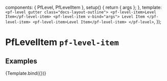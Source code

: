 

  components: { PfLevel, PfLevelItem },
  setup() {
    return { args };
  },
  template: `
    <pf-level gutter class="docs-layout-outline">
      <pf-level-item>Level Item</pf-level-item>
      <pf-level-item v-bind="args">
        Level Item
      </pf-level-item>
      <pf-level-item>Level Item</pf-level-item>
    </pf-level>
  `,
});


<Meta title="Layouts/Level Item" component={PfLevelItem} subcomponents={{PfLevel}} />

# PfLevelItem `pf-level-item`

## Examples

<Canvas>
  <Story name="Level Item">
    {Template.bind({})}
  </Story>
</Canvas>

<ArgsTable story="Level Item" />
